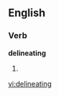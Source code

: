 
==English==

===Verb===
'''delineating'''

# {{present participle of|[[delineate]]}}

[[vi:delineating]]